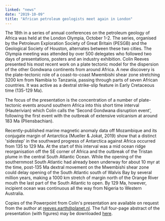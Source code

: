 ```yaml
---
linked: "news"
date: "2019-10-09"
title: "African petroleum geologists meet again in London"
---
```


The 18th in a series of annual conferences on the petroleum geology of Africa
was held at the  London Olympia, October 1-2. The series, organised by the
Petroleum Exploration Society of  Great Britain (PESGB) and the Geological
Society of Houston, alternates between these two cities.  The Olympia meeting
was attended by over 500 delegates who followed two days of presentations,
posters and an industry exhibition. Colin Reeves presented his most recent work
on a plate tectonic model for the dispersion of the other Gondwana continents
from around Africa. A new  discovery is the plate-tectonic role of a
coast-to-coast Mwembishi shear zone stretching 3200 km  from Namibia to
Tanzania, passing through parts of seven African countries. It was active as a
dextral strike-slip feature in Early Cretaceous time (135-129 Ma). 

The focus of the presentation is the concentration of a number of plate-tectonic
events around  southern Africa into this short time interval (Hauterivian) which
Colin calls the 'Second Gondwana  disruption event', following the first event
with the outbreak of extensive volcanism at around 183  Ma (Pliensbachian). 

Recently-published marine magnetic anomaly data off Mozambique and its conjugate
margin of  Antarctica (Mueller & Jokat, 2019) show that a distinct 'sidestep' in
the southward progress of  Antarctica against Africa occurred from 135 to 129
Ma. At the start of this interval was a mid ocean ridge reorganisation off the
SE corner of Africa and the outbreak of the Tristan plume in the  central South
Atlantic Ocean. While the opening of the southernmost South Atlantic had already
been underway for about 10 myr at the time, post-135 Ma dextral movement on the
Mwembishi  shear zone could delay opening of the South Atlantic south of Walvis
Bay by several million years,  making a 1000 km stretch of margin north of the
Orange River mouth the last part of the South  Atlantic to open. By 129 Ma,
however, incipient ocean was continuous all the way from Nigeria to  Western
Australia. 

Copies of the Powerpoint from Colin's presentation are available on request from
the author at  reeves.earth@planet.nl. The full four-page abstract of the
presentation (with figures) may be  downloaded [here](/). 

<PublishDate />

